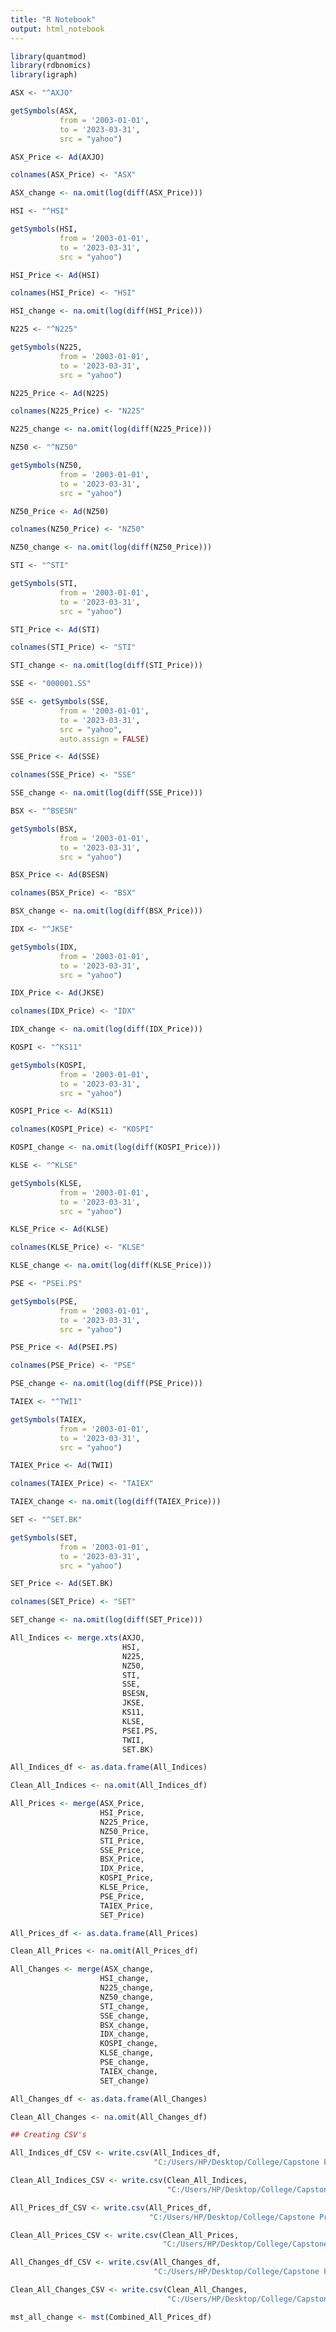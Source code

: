 ```yaml
---
title: "R Notebook"
output: html_notebook
---
```


```r
library(quantmod)
library(rdbnomics)
library(igraph)
```


```r
ASX <- "^AXJO"

getSymbols(ASX,
           from = '2003-01-01',
           to = '2023-03-31',
           src = "yahoo")

ASX_Price <- Ad(AXJO)

colnames(ASX_Price) <- "ASX"

ASX_change <- na.omit(log(diff(ASX_Price)))
```


```r
HSI <- "^HSI"

getSymbols(HSI,
           from = '2003-01-01',
           to = '2023-03-31',
           src = "yahoo")

HSI_Price <- Ad(HSI)

colnames(HSI_Price) <- "HSI"

HSI_change <- na.omit(log(diff(HSI_Price)))
```


```r
N225 <- "^N225"

getSymbols(N225,
           from = '2003-01-01',
           to = '2023-03-31',
           src = "yahoo")

N225_Price <- Ad(N225)

colnames(N225_Price) <- "N225"

N225_change <- na.omit(log(diff(N225_Price)))
```


```r
NZ50 <- "^NZ50"

getSymbols(NZ50,
           from = '2003-01-01',
           to = '2023-03-31',
           src = "yahoo")

NZ50_Price <- Ad(NZ50)

colnames(NZ50_Price) <- "NZ50"

NZ50_change <- na.omit(log(diff(NZ50_Price)))
```


```r
STI <- "^STI"

getSymbols(STI,
           from = '2003-01-01',
           to = '2023-03-31',
           src = "yahoo")

STI_Price <- Ad(STI)

colnames(STI_Price) <- "STI"

STI_change <- na.omit(log(diff(STI_Price)))
```


```r
SSE <- "000001.SS"

SSE <- getSymbols(SSE,
           from = '2003-01-01',
           to = '2023-03-31',
           src = "yahoo",
           auto.assign = FALSE)

SSE_Price <- Ad(SSE)

colnames(SSE_Price) <- "SSE"

SSE_change <- na.omit(log(diff(SSE_Price)))
```


```r
BSX <- "^BSESN"

getSymbols(BSX,
           from = '2003-01-01',
           to = '2023-03-31',
           src = "yahoo")

BSX_Price <- Ad(BSESN)

colnames(BSX_Price) <- "BSX"

BSX_change <- na.omit(log(diff(BSX_Price)))
```


```r
IDX <- "^JKSE"

getSymbols(IDX,
           from = '2003-01-01',
           to = '2023-03-31',
           src = "yahoo")

IDX_Price <- Ad(JKSE)

colnames(IDX_Price) <- "IDX"

IDX_change <- na.omit(log(diff(IDX_Price)))
```


```r
KOSPI <- "^KS11"

getSymbols(KOSPI,
           from = '2003-01-01',
           to = '2023-03-31',
           src = "yahoo")

KOSPI_Price <- Ad(KS11)

colnames(KOSPI_Price) <- "KOSPI"

KOSPI_change <- na.omit(log(diff(KOSPI_Price)))
```


```r
KLSE <- "^KLSE"

getSymbols(KLSE,
           from = '2003-01-01',
           to = '2023-03-31',
           src = "yahoo")

KLSE_Price <- Ad(KLSE)

colnames(KLSE_Price) <- "KLSE"

KLSE_change <- na.omit(log(diff(KLSE_Price)))
```


```r
PSE <- "PSEi.PS"

getSymbols(PSE,
           from = '2003-01-01',
           to = '2023-03-31',
           src = "yahoo")

PSE_Price <- Ad(PSEI.PS)

colnames(PSE_Price) <- "PSE"

PSE_change <- na.omit(log(diff(PSE_Price)))
```


```r
TAIEX <- "^TWII"

getSymbols(TAIEX,
           from = '2003-01-01',
           to = '2023-03-31',
           src = "yahoo")

TAIEX_Price <- Ad(TWII)

colnames(TAIEX_Price) <- "TAIEX"

TAIEX_change <- na.omit(log(diff(TAIEX_Price)))
```


```r
SET <- "^SET.BK"

getSymbols(SET,
           from = '2003-01-01',
           to = '2023-03-31',
           src = "yahoo")

SET_Price <- Ad(SET.BK)

colnames(SET_Price) <- "SET"

SET_change <- na.omit(log(diff(SET_Price)))
```


```r
All_Indices <- merge.xts(AXJO,
                         HSI,
                         N225,
                         NZ50,
                         STI,
                         SSE,
                         BSESN,
                         JKSE,
                         KS11,
                         KLSE,
                         PSEI.PS,
                         TWII,
                         SET.BK)

All_Indices_df <- as.data.frame(All_Indices)

Clean_All_Indices <- na.omit(All_Indices_df)
```


```r
All_Prices <- merge(ASX_Price,
                    HSI_Price,
                    N225_Price,
                    NZ50_Price,
                    STI_Price,
                    SSE_Price,
                    BSX_Price,
                    IDX_Price,
                    KOSPI_Price,
                    KLSE_Price,
                    PSE_Price,
                    TAIEX_Price,
                    SET_Price)

All_Prices_df <- as.data.frame(All_Prices)

Clean_All_Prices <- na.omit(All_Prices_df)
```


```r
All_Changes <- merge(ASX_change,
                    HSI_change,
                    N225_change,
                    NZ50_change,
                    STI_change,
                    SSE_change,
                    BSX_change,
                    IDX_change,
                    KOSPI_change,
                    KLSE_change,
                    PSE_change,
                    TAIEX_change,
                    SET_change)

All_Changes_df <- as.data.frame(All_Changes)

Clean_All_Changes <- na.omit(All_Changes_df)
```


```r
## Creating CSV's

All_Indices_df_CSV <- write.csv(All_Indices_df,
                                "C:/Users/HP/Desktop/College/Capstone Project/All Indices.csv")

Clean_All_Indices_CSV <- write.csv(Clean_All_Indices,
                                   "C:/Users/HP/Desktop/College/Capstone Project/Clean All Indices.csv")

All_Prices_df_CSV <- write.csv(All_Prices_df,
                               "C:/Users/HP/Desktop/College/Capstone Project/All Price.csv")

Clean_All_Prices_CSV <- write.csv(Clean_All_Prices,
                                  "C:/Users/HP/Desktop/College/Capstone Project/Clean All Prices.csv")

All_Changes_df_CSV <- write.csv(All_Changes_df,
                                "C:/Users/HP/Desktop/College/Capstone Project/All Changes.csv")

Clean_All_Changes_CSV <- write.csv(Clean_All_Changes,
                                   "C:/Users/HP/Desktop/College/Capstone Project/Clean All Changes.csv")
```


```r
mst_all_change <- mst(Combined_All_Prices_df)
```

